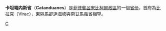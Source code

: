 {{Infobox Philippine province |
 name           = Catanduanes |
 sealfile       = |
 region         = [[比科爾|比科爾]] (Region V) |
 capital        = [[比拉克|比拉克]] |
 founded        = 9月26日, 1945年 |
 pop2000        = 215,356 |
 pop2000rank    = 13th smallest |
 popden2000     = 142 |
 popden2000rank = 24th lowest |
 areakm2        = 1,511.5 |
 arearank       = 14th smallest |
 hucities       = 0 |
 componentcities= 0 |
 municipalities = 11 |
 barangays      = 315 |
 districts      = 1 |
 languages      = [[Pandan_Bikol|Northern Catanduanes Bicolano]],<br /> Southern Catanduanes Bicolano,<br /> [[Bikol_language|Central Bicolano]], [[塔加洛語|塔加洛語]] |
 governor       = Joseph Cua ([[Independent_(politician)|Independent]]) |
 locatormapfile = Ph_locator_map_catanduanes.png
}}

'''卡坦端内斯省'''（'''Catanduanes'''）是[[菲律賓|菲律賓]][[呂宋|呂宋]][[比柯爾|比柯爾]][[菲律賓政區|政區]]的一個[[菲律賓省份|省份]]，首府為[[比拉克|比拉克]]（Virac），東隔[[馬卻達海峽|馬卻達海峽]]與[[南甘馬粦省|南甘馬粦省]]相望。

{{菲律賓行政區劃|nocat}}
{{Islands of the Philippines}}

{{Authority control}}
[[Category:菲律賓省份|C]]